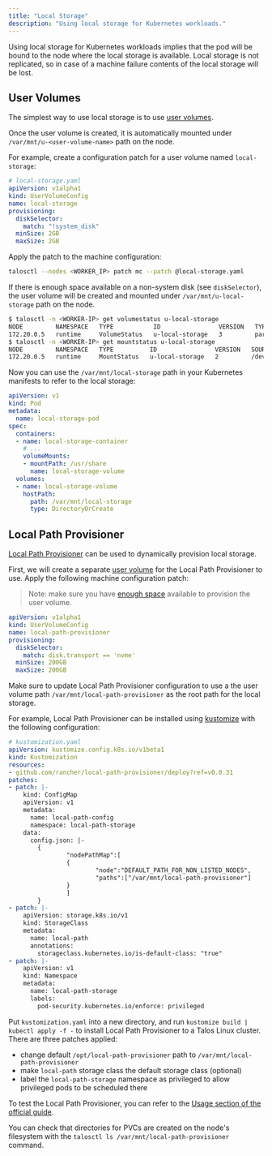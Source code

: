 ```yaml
---
title: "Local Storage"
description: "Using local storage for Kubernetes workloads."
---
```


Using local storage for Kubernetes workloads implies that the pod will be bound to the node where the local storage is available.
Local storage is not replicated, so in case of a machine failure contents of the local storage will be lost.

## User Volumes

The simplest way to use local storage is to use [user volumes](../../talos/v1.11/configure-your-talos-cluster/storage-and-disk-management/disk-management/user).

Once the user volume is created, it is automatically mounted under `/var/mnt/u-<user-volume-name>` path on the node.

For example, create a configuration patch for a user volume named `local-storage`:

```yaml
# local-storage.yaml
apiVersion: v1alpha1
kind: UserVolumeConfig
name: local-storage
provisioning:
  diskSelector:
    match: "!system_disk"
  minSize: 2GB
  maxSize: 2GB
```

Apply the patch to the machine configuration:

```bash
talosctl --nodes <WORKER_IP> patch mc --patch @local-storage.yaml
```

If there is enough space available on a non-system disk (see `diskSelector`), the user volume will be created and mounted under `/var/mnt/u-local-storage` path on the node.

```bash
$ talosctl -n <WORKER-IP> get volumestatus u-local-storage
NODE         NAMESPACE   TYPE           ID                VERSION   TYPE        PHASE   LOCATION         SIZE
172.20.0.5   runtime     VolumeStatus   u-local-storage   3         partition   ready   /dev/nvme0n2p1   2.0 GB
$ talosctl -n <WORKER-IP> get mountstatus u-local-storage
NODE         NAMESPACE   TYPE          ID                VERSION   SOURCE           TARGET                   FILESYSTEM   VOLUME
172.20.0.5   runtime     MountStatus   u-local-storage   2         /dev/nvme0n2p1   /var/mnt/local-storage   xfs          u-local-storage
```

Now you can use the `/var/mnt/local-storage` path in your Kubernetes manifests to refer to the local storage:

```yaml
apiVersion: v1
kind: Pod
metadata:
  name: local-storage-pod
spec:
  containers:
  - name: local-storage-container
    # ...
    volumeMounts:
    - mountPath: /usr/share
      name: local-storage-volume
  volumes:
  - name: local-storage-volume
    hostPath:
      path: /var/mnt/local-storage
      type: DirectoryOrCreate
```

## Local Path Provisioner

[Local Path Provisioner](https://github.com/rancher/local-path-provisioner) can be used to dynamically provision local storage.

First, we will create a separate [user volume](../../talos/v1.10/configure-your-talos-cluster/storage-and-disk-management/disk-management#user-volumes) for the Local Path Provisioner to use.
Apply the following machine configuration patch:

> Note: make sure you have [enough space](../../talos/v1.10/configure-your-talos-cluster/storage-and-disk-management/disk-management#disk-layout) available to provision the user volume.

```yaml
apiVersion: v1alpha1
kind: UserVolumeConfig
name: local-path-provisioner
provisioning:
  diskSelector:
    match: disk.transport == 'nvme'
  minSize: 200GB
  maxSize: 200GB
```

Make sure to update Local Path Provisioner configuration to use a the user volume path `/var/mnt/local-path-provisioner` as the root path for the local storage.

For example, Local Path Provisioner can be installed using [kustomize](https://kustomize.io/) with the following configuration:

```yaml
# kustomization.yaml
apiVersion: kustomize.config.k8s.io/v1beta1
kind: Kustomization
resources:
- github.com/rancher/local-path-provisioner/deploy?ref=v0.0.31
patches:
- patch: |-
    kind: ConfigMap
    apiVersion: v1
    metadata:
      name: local-path-config
      namespace: local-path-storage
    data:
      config.json: |-
        {
                "nodePathMap":[
                {
                        "node":"DEFAULT_PATH_FOR_NON_LISTED_NODES",
                        "paths":["/var/mnt/local-path-provisioner"]
                }
                ]
        }
- patch: |-
    apiVersion: storage.k8s.io/v1
    kind: StorageClass
    metadata:
      name: local-path
      annotations:
        storageclass.kubernetes.io/is-default-class: "true"
- patch: |-
    apiVersion: v1
    kind: Namespace
    metadata:
      name: local-path-storage
      labels:
        pod-security.kubernetes.io/enforce: privileged
```

Put `kustomization.yaml` into a new directory, and run `kustomize build | kubectl apply -f -` to install Local Path Provisioner to a Talos Linux cluster.
There are three patches applied:

* change default `/opt/local-path-provisioner` path to `/var/mnt/local-path-provisioner`
* make `local-path` storage class the default storage class (optional)
* label the `local-path-storage` namespace as privileged to allow privileged pods to be scheduled there

To test the Local Path Provisioner, you can refer to the [Usage section of the official guide](https://github.com/rancher/local-path-provisioner?tab=readme-ov-file#usage).

You can check that directories for PVCs are created on the node's filesystem with the `talosctl ls /var/mnt/local-path-provisioner` command.
